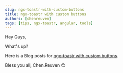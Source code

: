```yaml
---
slug: ngx-toastr-with-custom-buttons
title: ngx-toastr with custom buttons
authors: [chenreuven]
tags: [tips, ngx-toastr, angular, tools]
---
```


Hey Guys,

What׳s up?

Here is a Blog posts for [ngx-toastr with custom buttons](https://medium.com/@chen.reuven/ngx-toastr-with-custom-buttons-a23b90ab5a08).

Bless you all,
Chen.Reuven 😊
